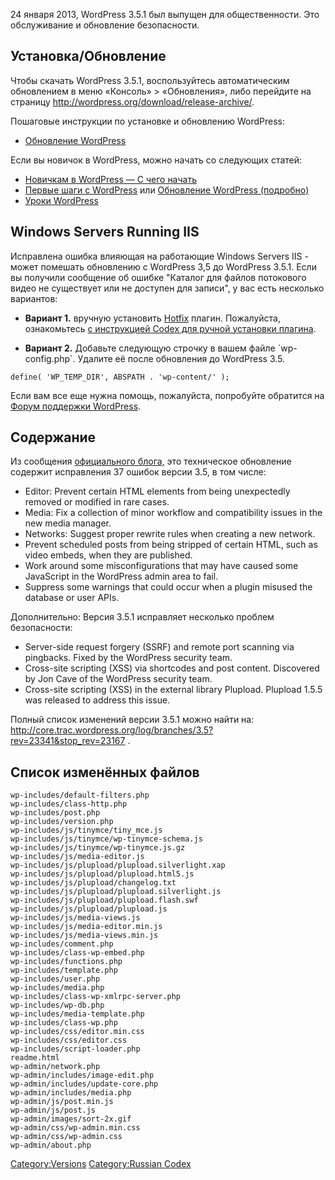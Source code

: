 {{Languages|
{{en|Version 3.5.1}}
{{ru|Версия 3.5}}
{{zh-cn|3.5.1 版本}}
}}

24 января 2013, WordPress 3.5.1 был выпущен для общественности. Это обслуживание и обновление безопасности.

== Установка/Обновление ==
Чтобы скачать WordPress 3.5.1, воспользуйтесь автоматическим обновлением в меню «Консоль» > «Обновления», либо перейдите на страницу http://wordpress.org/download/release-archive/.

Пошаговые инструкции по установке и обновлению WordPress:
* [[Обновление WordPress]]

Если вы новичок в WordPress, можно начать со следующих статей:
* [[Новичкам в WordPress — С чего начать]]
* [[Первые шаги с WordPress]] или [[Обновление WordPress (подробно)]]
* [[WordPress Lessons|Уроки WordPress]]

== Windows Servers Running IIS ==

Исправлена ​​ошибка влияющая на работающие Windows Servers IIS - может помешать обновлению с WordPress 3,5 до WordPress 3.5.1. Если вы получили сообщение об ошибке "Каталог для файлов потокового видео не существует или не доступен для записи", у вас есть несколько вариантов:

* '''Вариант 1.''' вручную установить [http://wordpress.org/extend/plugins/hotfix/ Hotfix] плагин. Пожалуйста, ознакомьтесь [[Managing_Plugins#Manual_Plugin_Installation|с инструкцией Codex для ручной установки плагина]].

* '''Вариант 2.''' Добавьте следующую строчку в вашем файле `wp-config.php`. Удалите её после обновления до WordPress 3.5.

 define( 'WP_TEMP_DIR', ABSPATH . 'wp-content/' );

Если вам все еще нужна помощь, пожалуйста, попробуйте обратится на [http://ru.forums.wordpress.org/ Форум поддержки WordPress].

== Содержание ==
Из сообщения [http://wordpress.org/news/2013/01/wordpress-3-5-1/ официального блога,] это техническое обновление содержит исправления 37 ошибок версии 3.5, в том числе:

* Editor: Prevent certain HTML elements from being unexpectedly removed or modified in rare cases.
* Media: Fix a collection of minor workflow and compatibility issues in the new media manager.
* Networks: Suggest proper rewrite rules when creating a new network.
* Prevent scheduled posts from being stripped of certain HTML, such as video embeds, when they are published.
* Work around some misconfigurations that may have caused some JavaScript in the WordPress admin area to fail.
* Suppress some warnings that could occur when a plugin misused the database or user APIs.

Дополнительно: Версия 3.5.1 исправляет несколько проблем безопасности:

* Server-side request forgery (SSRF) and remote port scanning via pingbacks. Fixed by the WordPress security team.
* Cross-site scripting (XSS) via shortcodes and post content. Discovered by Jon Cave of the WordPress security team.
* Cross-site scripting (XSS) in the external library Plupload. Plupload 1.5.5 was released to address this issue.

Полный список изменений версии 3.5.1 можно найти на: http://core.trac.wordpress.org/log/branches/3.5?rev=23341&stop_rev=23167 .

== Список изменённых файлов ==
<pre>
wp-includes/default-filters.php
wp-includes/class-http.php
wp-includes/post.php
wp-includes/version.php
wp-includes/js/tinymce/tiny_mce.js
wp-includes/js/tinymce/wp-tinymce-schema.js
wp-includes/js/tinymce/wp-tinymce.js.gz
wp-includes/js/media-editor.js
wp-includes/js/plupload/plupload.silverlight.xap
wp-includes/js/plupload/plupload.html5.js
wp-includes/js/plupload/changelog.txt
wp-includes/js/plupload/plupload.silverlight.js
wp-includes/js/plupload/plupload.flash.swf
wp-includes/js/plupload/plupload.js
wp-includes/js/media-views.js
wp-includes/js/media-editor.min.js
wp-includes/js/media-views.min.js
wp-includes/comment.php
wp-includes/class-wp-embed.php
wp-includes/functions.php
wp-includes/template.php
wp-includes/user.php
wp-includes/media.php
wp-includes/class-wp-xmlrpc-server.php
wp-includes/wp-db.php
wp-includes/media-template.php
wp-includes/class-wp.php
wp-includes/css/editor.min.css
wp-includes/css/editor.css
wp-includes/script-loader.php
readme.html
wp-admin/network.php
wp-admin/includes/image-edit.php
wp-admin/includes/update-core.php
wp-admin/includes/media.php
wp-admin/js/post.min.js
wp-admin/js/post.js
wp-admin/images/sort-2x.gif
wp-admin/css/wp-admin.min.css
wp-admin/css/wp-admin.css
wp-admin/about.php
</pre>

{{Versions}}

[[Category:Versions]]
[[Category:Russian Codex]]
